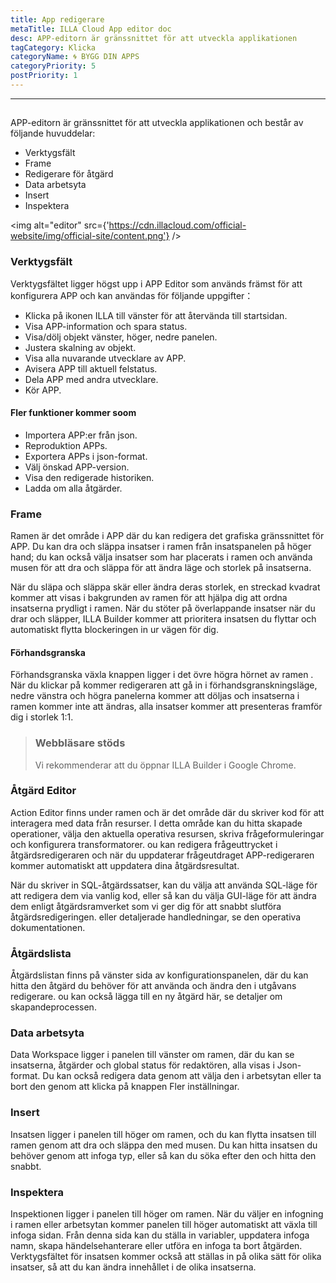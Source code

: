 ```yaml
---
title: App redigerare
metaTitle: ILLA Cloud App editor doc
desc: APP-editorn är gränssnittet för att utveckla applikationen
tagCategory: Klicka
categoryName: 🌀 BYGG DIN APPS
categoryPriority: 5
postPriority: 1
---
```


* * *

## <h2 hidden>Appredigerare</h2>

APP-editorn är gränssnittet för att utveckla applikationen och består av följande huvuddelar:

-   Verktygsfält
-   Frame
-   Redigerare för åtgärd
-   Data arbetsyta
-   Insert
-   Inspektera

<img alt="editor" src={'https://cdn.illacloud.com/official-website/img/official-site/content.png'} />

### Verktygsfält

Verktygsfältet ligger högst upp i APP Editor som används främst för att konfigurera APP och kan användas för följande uppgifter：

-   Klicka på ikonen ILLA till vänster för att återvända till startsidan.
-   Visa APP-information och spara status.
-   Visa/dölj objekt vänster, höger, nedre panelen.
-   Justera skalning av objekt.
-   Visa alla nuvarande utvecklare av APP.
-   Avisera APP till aktuell felstatus.
-   Dela APP med andra utvecklare.
-   Kör APP.

#### Fler funktioner kommer soom

-   Importera APP:er från json.
-   Reproduktion APPs.
-   Exportera APPs i json-format.
-   Välj önskad APP-version.
-   Visa den redigerade historiken.
-   Ladda om alla åtgärder.

[//]: # "[Image]"

### Frame

Ramen är det område i APP där du kan redigera det grafiska gränssnittet för APP. Du kan dra och släppa insatser i ramen från insatspanelen på höger hand; du kan också välja insatser som har placerats i ramen och använda musen för att dra och släppa för att ändra läge och storlek på insatserna.

När du släpa och släppa skär eller ändra deras storlek, en streckad kvadrat kommer att visas i bakgrunden av ramen för att hjälpa dig att ordna insatserna prydligt i ramen. När du stöter på överlappande insatser när du drar och släpper, ILLA Builder kommer att prioritera insatsen du flyttar och automatiskt flytta blockeringen in ur vägen för dig.

#### Förhandsgranska

Förhandsgranska växla knappen ligger i det övre högra hörnet av ramen . När du klickar på kommer redigeraren att gå in i förhandsgranskningsläge, nedre vänstra och högra panelerna kommer att döljas och insatserna i ramen kommer inte att ändras, alla insatser kommer att presenteras framför dig i storlek 1:1.

> ### Webbläsare stöds
>
> Vi rekommenderar att du öppnar ILLA Builder i Google Chrome.

### Åtgärd Editor

Action Editor finns under ramen och är det område där du skriver kod för att interagera med data från resurser. I detta område kan du hitta skapade operationer, välja den aktuella operativa resursen, skriva frågeformuleringar och konfigurera transformatorer. ou kan redigera frågeuttrycket i åtgärdsredigeraren och när du uppdaterar frågeutdraget APP-redigeraren kommer automatiskt att uppdatera dina åtgärdsresultat.

När du skriver in SQL-åtgärdssatser, kan du välja att använda SQL-läge för att redigera dem via vanlig kod, eller så kan du välja GUI-läge för att ändra dem enligt åtgärdsramverket som vi ger dig för att snabbt slutföra åtgärdsredigeringen. eller detaljerade handledningar, se den operativa dokumentationen.

### Åtgärdslista

Åtgärdslistan finns på vänster sida av konfigurationspanelen, där du kan hitta den åtgärd du behöver för att använda och ändra den i utgåvans redigerare. ou kan också lägga till en ny åtgärd här, se detaljer om skapandeprocessen.

### Data arbetsyta

Data Workspace ligger i panelen till vänster om ramen, där du kan se insatserna, åtgärder och global status för redaktören, alla visas i Json-format. Du kan också redigera data genom att välja den i arbetsytan eller ta bort den genom att klicka på knappen Fler inställningar.

### Insert

Insatsen ligger i panelen till höger om ramen, och du kan flytta insatsen till ramen genom att dra och släppa den med musen. Du kan hitta insatsen du behöver genom att infoga typ, eller så kan du söka efter den och hitta den snabbt.

[//]: # "[Image]"

### Inspektera

Inspektionen ligger i panelen till höger om ramen. När du väljer en infogning i ramen eller arbetsytan kommer panelen till höger automatiskt att växla till infoga sidan. Från denna sida kan du ställa in variabler, uppdatera infoga namn, skapa händelsehanterare eller utföra en infoga ta bort åtgärden. Verktygsfältet för insatsen kommer också att ställas in på olika sätt för olika insatser, så att du kan ändra innehållet i de olika insatserna.
